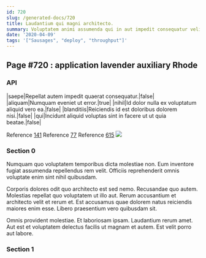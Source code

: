 ```yaml
---
id: 720
slug: /generated-docs/720
title: Laudantium qui magni architecto.
summary: Voluptatem animi assumenda qui in aut impedit consequatur velit pariatur.
date: '2020-04-09'
tags: '["Sausages", "deploy", "throughput"]'
---
```


## Page #720 : application lavender auxiliary Rhode
### API

|saepe|Repellat autem impedit quaerat consequatur.|false|
|aliquam|Numquam eveniet ut error.|true|
|nihil|Id dolor nulla ex voluptatum aliquid vero ea.|false|
|blanditiis|Reiciendis id est doloribus dolorem nisi.|false|
|qui|Incidunt aliquid voluptas sint in facere ut ut quia beatae.|false|

Reference [141](/generated-docs/141)
Reference [77](/generated-docs/77)
Reference [615](/generated-docs/615)
![](/assets/cats-2.jpg)

### Section 0
Numquam quo voluptatem temporibus dicta molestiae non. Eum inventore fugiat assumenda repellendus rem velit. Officiis reprehenderit omnis voluptate enim sint nihil quibusdam.
 Corporis dolores odit quo architecto est sed nemo. Recusandae quo autem. Molestias repellat quo voluptatem ut illo aut. Rerum accusantium et architecto velit et rerum et. Est accusamus quae dolorem natus reiciendis maiores enim esse. Libero praesentium vero quibusdam sit.
 Omnis provident molestiae. Et laboriosam ipsam. Laudantium rerum amet. Aut est et voluptatem delectus facilis ut magnam et autem. Est velit porro aut labore.
### Section 1

